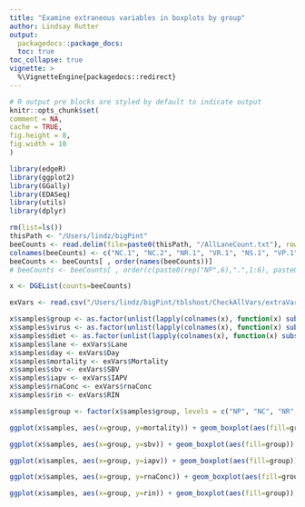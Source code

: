 ```yaml
---
title: "Examine extraneous variables in boxplots by group"
author: Lindsay Rutter
output:
  packagedocs::package_docs:
  toc: true
toc_collapse: true
vignette: >
  %\VignetteEngine{packagedocs::redirect}
---
```

  
  <meta http-equiv="content-type" content="text/html;charset=utf-8" />
  
  ```r
# R output pre blocks are styled by default to indicate output
knitr::opts_chunk$set(
  comment = NA,
  cache = TRUE,
  fig.height = 8,
  fig.width = 10
)
```

```r
library(edgeR)
library(ggplot2)
library(GGally)
library(EDASeq)
library(utils)
library(dplyr)

rm(list=ls())
thisPath <- "/Users/lindz/bigPint"
beeCounts <- read.delim(file=paste0(thisPath, "/AllLaneCount.txt"), row.names=1, stringsAsFactors = FALSE)
colnames(beeCounts) <- c("NC.1", "NC.2", "NR.1", "VR.1", "NS.1", "VP.1", "NS.2", "VR.2", "NP.1", "VP.2", "VC.1", "NP.2", "VP.3", "NP.3", "VS.1", "VS.2", "VC.2", "NC.3", "VP.4", "NC.4", "NR.2", "VC.3", "VC.4", "NP.4", "VR.3", "NC.5", "VS.3", "NP.5", "VC.5", "VS.4", "NS.3", "VS.5", "VP.5", "NR.3", "NR.4", "VC.6", "NS.4", "NC.6", "NP.6", "VR.4", "NR.5", "NR.6", "NS.5", "VP.6", "NS.6", "VR.5", "VR.6", "VS.6")
beeCounts <- beeCounts[ , order(names(beeCounts))]
# beeCounts <- beeCounts[ , order(c(paste0(rep("NP",6),".",1:6), paste0(rep("NC",6),".",1:6), paste0(rep("NR",6),".",1:6), paste0(rep("NS",6),".",1:6), paste0(rep("VP",6),".",1:6), paste0(rep("VC",6),".",1:6), paste0(rep("VR",6),".",1:6), paste0(rep("VS",6),".",1:6)))]

x <- DGEList(counts=beeCounts)

exVars <- read.csv("/Users/lindz/bigPint/tblshoot/CheckAllVars/extraVarClean.csv")

x$samples$group <- as.factor(unlist(lapply(colnames(x), function(x) substring(unlist(strsplit(x, "[.]"))[1],1))))
x$samples$virus <- as.factor(unlist(lapply(colnames(x), function(x) substring(unlist(strsplit(x, "[.]"))[1],1,1))))
x$samples$diet <- as.factor(unlist(lapply(colnames(x), function(x) substring(unlist(strsplit(x, "[.]"))[1],2,2))))
x$samples$lane <- exVars$Lane
x$samples$day <- exVars$Day
x$samples$mortality <- exVars$Mortality
x$samples$sbv <- exVars$SBV
x$samples$iapv <- exVars$IAPV
x$samples$rnaConc <- exVars$rnaConc
x$samples$rin <- exVars$RIN
```

```r
x$samples$group <- factor(x$samples$group, levels = c("NP", "NC", "NR", "NS", "VP", "VC", "VR", "VS"), ordered = TRUE)

ggplot(x$samples, aes(x=group, y=mortality)) + geom_boxplot(aes(fill=group)) + geom_point()
```

```r
ggplot(x$samples, aes(x=group, y=sbv)) + geom_boxplot(aes(fill=group)) + geom_point()
```

```r
ggplot(x$samples, aes(x=group, y=iapv)) + geom_boxplot(aes(fill=group)) + geom_point()
```

```r
ggplot(x$samples, aes(x=group, y=rnaConc)) + geom_boxplot(aes(fill=group)) + geom_point()
```

```r
ggplot(x$samples, aes(x=group, y=rin)) + geom_boxplot(aes(fill=group)) + geom_point()
```
